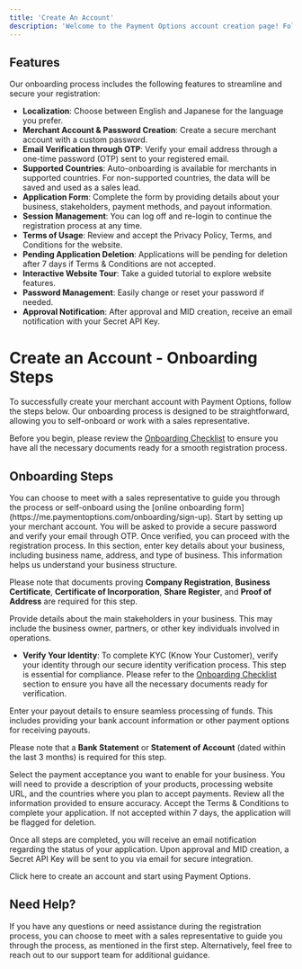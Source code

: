 ```yaml
---
title: 'Create An Account'
description: 'Welcome to the Payment Options account creation page! Follow the steps below to set up your merchant account. With a user-friendly interface and multiple language options, the onboarding process is designed to be simple and secure.'
---
```


## **Features**

Our onboarding process includes the following features to streamline and secure your registration:

- **Localization**: Choose between English and Japanese for the language you prefer.
- **Merchant Account & Password Creation**: Create a secure merchant account with a custom password.
- **Email Verification through OTP**: Verify your email address through a one-time password (OTP) sent to your registered email.
- **Supported Countries**: Auto-onboarding is available for merchants in supported countries. For non-supported countries, the data will be saved and used as a sales lead.
- **Application Form**: Complete the form by providing details about your business, stakeholders, payment methods, and payout information.
- **Session Management**: You can log off and re-login to continue the registration process at any time.
- **Terms of Usage**: Review and accept the Privacy Policy, Terms, and Conditions for the website.
- **Pending Application Deletion**: Applications will be pending for deletion after 7 days if Terms & Conditions are not accepted.
- **Interactive Website Tour**: Take a guided tutorial to explore website features.
- **Password Management**: Easily change or reset your password if needed.
- **Approval Notification**: After approval and MID creation, receive an email notification with your Secret API Key.


# **Create an Account - Onboarding Steps**

To successfully create your merchant account with Payment Options, follow the steps below. Our onboarding process is designed to be straightforward, allowing you to self-onboard or work with a sales representative.

Before you begin, please review the [Onboarding Checklist](./checklist) to ensure you have all the necessary documents ready for a smooth registration process.


## **Onboarding Steps**
<Steps>
<Step title="Merchant Meeting with Sales Representative or Self-Onboarding">
  You can choose to meet with a sales representative to guide you through the process or self-onboard using the [online onboarding form](https://me.paymentoptions.com/onboarding/sign-up).
</Step>

<Step title="Create Your Merchant Account">
  Start by setting up your merchant account. You will be asked to provide a secure password and verify your email through OTP. Once verified, you can proceed with the registration process.
</Step>

<Step title="About Your Business">
  In this section, enter key details about your business, including business name, address, and type of business. This information helps us understand your business structure.

  Please note that documents proving **Company Registration**, **Business Certificate**, **Certificate of Incorporation**, **Share Register**, and **Proof of Address** are required for this step.
</Step>

<Step title="About Your Stakeholders">
  Provide details about the main stakeholders in your business. This may include the business owner, partners, or other key individuals involved in operations.
  
  - **Verify Your Identity**: To complete KYC (Know Your Customer), verify your identity through our secure identity verification process. This step is essential for compliance. Please refer to the [Onboarding Checklist](./checklist) section to ensure you have all the necessary documents ready for verification.
</Step>

<Step title="Payout Details">
  Enter your payout details to ensure seamless processing of funds. This includes providing your bank account information or other payment options for receiving payouts.

  Please note that a **Bank Statement** or **Statement of Account** (dated within the last 3 months) is required for this step.
</Step>

<Step title="Payment Methods">
  Select the payment acceptance you want to enable for your business. You will need to provide a description of your products, processing website URL, and the countries where you plan to accept payments.
</Step>

<Step title="Final Step">
  Review all the information provided to ensure accuracy. Accept the Terms & Conditions to complete your application. If not accepted within 7 days, the application will be flagged for deletion.

  Once all steps are completed, you will receive an email notification regarding the status of your application. Upon approval and MID creation, a Secret API Key will be sent to you via email for secure integration.
</Step>
</Steps>


<Card title="Create an Account" icon="rocket" href="https://me.paymentoptions.com/onboarding/choose-account">
  Click here to create an account and start using Payment Options.
</Card>

## **Need Help?**

If you have any questions or need assistance during the registration process, you can choose to meet with a sales representative to guide you through the process, as mentioned in the first step. Alternatively, feel free to reach out to our support team for additional guidance.
